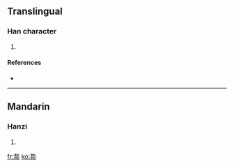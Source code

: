 ==Translingual==

===Han character===
{{Han char|rn=85|rad=水|as=11|sn=14|four=|canj=土戈水 (GIE)}}

# {{defn|Han|sort=水11}}

====References====
* {{Han ref|kx=0645.150|dkj=18122|dj=1054.080|hdz=31711.130|uh=6F10|ud=28432}}

----

==Mandarin==

===Hanzi===
{{cmn-hanzi|pin=[[yàn]] ([[yan4]]), [[zhí]] ([[zhi2]])|wg=yen<sup>4</sup>, chih<sup>2</sup>}}

# {{defn|Mandarin|sort=水11}}

[[fr:漐]]
[[ko:漐]]